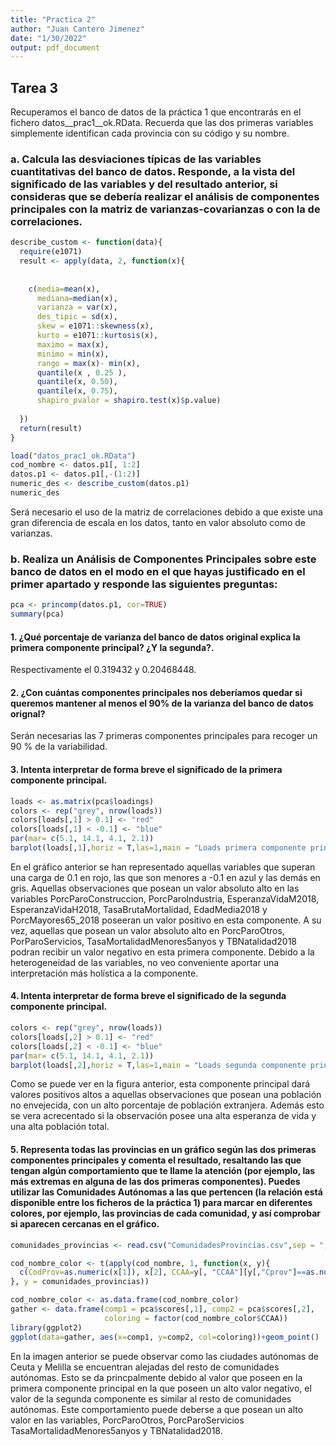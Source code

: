 ```yaml
---
title: "Practica 2"
author: "Juan Cantero Jimenez"
date: "1/30/2022"
output: pdf_document
---
```




## Tarea 3

Recuperamos el banco de datos de la práctica 1 que encontrarás en el fichero datos__prac1__ok.RData.
Recuerda que las dos primeras variables simplemente identifican cada provincia con su código y su nombre. 

### a. Calcula las desviaciones típicas de las variables cuantitativas del banco de datos. Responde, a la vista del significado de las variables y del resultado anterior, si consideras que se debería realizar el análisis de componentes principales con la matriz de varianzas-covarianzas o con la de correlaciones.


```r
describe_custom <- function(data){
  require(e1071)
  result <- apply(data, 2, function(x){
    
    
    c(media=mean(x),
      mediana=median(x),
      varianza = var(x),
      des_tipic = sd(x),
      skew = e1071::skewness(x),
      kurto = e1071::kurtosis(x),
      maximo = max(x),
      minimo = min(x),
      rango = max(x)- min(x),
      quantile(x , 0.25 ),
      quantile(x, 0.50),
      quantile(x, 0.75),
      shapiro_pvalor = shapiro.test(x)$p.value)
    
  })
  return(result)
}

load("datos_prac1_ok.RData")
cod_nombre <- datos.p1[, 1:2]
datos.p1 <- datos.p1[,-(1:2)]
numeric_des <- describe_custom(datos.p1)
numeric_des

```

Será necesario el uso de la matriz de correlaciones debido a que existe una gran diferencia de escala en los datos, tanto en valor absoluto como de varianzas.

### b. Realiza un Análisis de Componentes Principales sobre este banco de datos en el modo en el que hayas justificado en el primer apartado y responde las siguientes preguntas:

```r
pca <- princomp(datos.p1, cor=TRUE)
summary(pca)
```

#### 1. ¿Qué porcentaje de varianza del banco de datos original explica la primera componente principal? ¿Y la segunda?.  
Respectivamente el 0.319432 y 0.20468448.  

#### 2. ¿Con cuántas componentes principales nos deberíamos quedar si queremos mantener al menos el 90% de la varianza del banco de datos orignal?  

Serán necesarias las 7 primeras componentes principales para recoger un 90 % de la variabilidad.

#### 3. Intenta interpretar de forma breve el significado de la primera componente principal.

  
  
```r
loads <- as.matrix(pca$loadings)
colors <- rep("grey", nrow(loads))
colors[loads[,1] > 0.1] <- "red"
colors[loads[,1] < -0.1] <- "blue"
par(mar= c(5.1, 14.1, 4.1, 2.1))
barplot(loads[,1],horiz = T,las=1,main = "Loads primera componente principal", col=colors) 
```  

En el gráfico anterior se han representado aquellas variables que superan una carga de 0.1 en rojo, las que son menores a -0.1 en azul y las demás en gris. Aquellas observaciones que posean un valor absoluto alto en las variables PorcParoConstruccion, PorcParoIndustria, EsperanzaVidaM2018, EsperanzaVidaH2018, TasaBrutaMortalidad, EdadMedia2018 y PorcMayores65_2018 poseeran un valor positivo en esta componente. A su vez, aquellas que posean un valor absoluto alto en PorcParoOtros, PorParoServicios, TasaMortalidadMenores5anyos y TBNatalidad2018 podran recibir un valor negativo en esta primera componente. Debido a la heterogeneidad de las variables, no veo conveniente aportar una interpretación más holística a la componente. 

#### 4. Intenta interpretar de forma breve el significado de la segunda componente principal.

  
  
```r
colors <- rep("grey", nrow(loads))
colors[loads[,2] > 0.1] <- "red"
colors[loads[,2] < -0.1] <- "blue"
par(mar= c(5.1, 14.1, 4.1, 2.1))
barplot(loads[,2],horiz = T,las=1,main = "Loads segunda componente principal", col=colors) 
```

Como se puede ver en la figura anterior, esta componente principal dará valores positivos altos a aquellas observaciones que posean una población no envejecida, con un alto porcentaje de población extranjera. Además esto se vera acrecentado si la observación posee una alta esperanza de vida y una alta población total.  

#### 5. Representa todas las provincias en un gráfico según las dos primeras componentes principales y comenta el resultado, resaltando las que tengan algún comportamiento que te llame la atención (por ejemplo, las más extremas en alguna de las dos primeras componentes). Puedes utilizar las Comunidades Autónomas a las que pertencen (la relación está disponible entre los ficheros de la práctica 1) para marcar en diferentes colores, por ejemplo, las provincias de cada comunidad, y así comprobar si aparecen cercanas en el gráfico.  

```r
comunidades_provincias <- read.csv("ComunidadesProvincias.csv",sep = ";",encoding="latin1")

cod_nombre_color <- t(apply(cod_nombre, 1, function(x, y){
  c(CodProv=as.numeric(x[1]), x[2], CCAA=y[, "CCAA"][y[,"Cprov"]==as.numeric(x[1])])
}, y = comunidades_provincias))

cod_nombre_color <- as.data.frame(cod_nombre_color)
gather <- data.frame(comp1 = pca$scores[,1], comp2 = pca$scores[,2],
                     coloring = factor(cod_nombre_color$CCAA))
library(ggplot2)
ggplot(data=gather, aes(x=comp1, y=comp2, col=coloring))+geom_point()

```

En la imagen anterior se puede observar como las ciudades autónomas de Ceuta y Melilla se encuentran alejadas del resto de comunidades autónomas. Esto se da princpalmente debido al valor que poseen en la primera componente principal en la que poseen un alto valor negativo, el valor de la segunda componente es similar al resto de comunidades autónomas. Este comportamiento puede deberse a que posean un alto valor en las variables, PorcParoOtros, PorcParoServicios TasaMortalidadMenores5anyos y TBNatalidad2018. 
